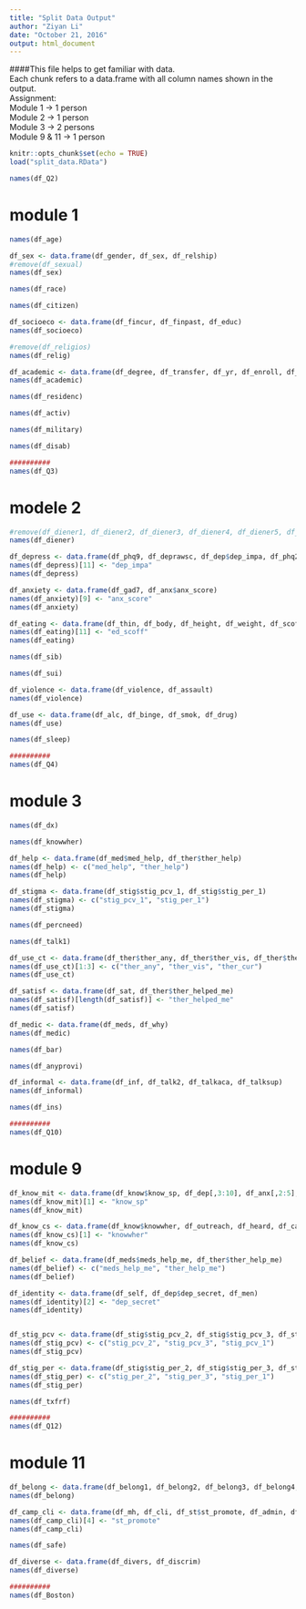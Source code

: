 ```yaml
---
title: "Split Data Output"
author: "Ziyan Li"
date: "October 21, 2016"
output: html_document
---
```

####This file helps to get familiar with data.\
Each chunk refers to a data.frame with all column names shown in the output. \
Assignment:\
Module 1 -> 1 person\
Module 2 -> 1 person\
Module 3 -> 2 persons\
Module 9 & 11 -> 1 person

```r
knitr::opts_chunk$set(echo = TRUE)
load("split_data.RData")
```

```r
names(df_Q2)
```

# module 1
```r
names(df_age)

df_sex <- data.frame(df_gender, df_sex, df_relship)
#remove(df_sexual)
names(df_sex)

names(df_race)

names(df_citizen)

df_socioeco <- data.frame(df_fincur, df_finpast, df_educ)
names(df_socioeco)

#remove(df_religios)
names(df_relig)

df_academic <- data.frame(df_degree, df_transfer, df_yr, df_enroll, df_field, df_gpa, df_aca, df_timeclass, df_timestud, df_persist)
names(df_academic)

names(df_residenc)

names(df_activ)

names(df_military)

names(df_disab)

```

```r
##########
names(df_Q3)
```

# modele 2
```r
#remove(df_diener1, df_diener2, df_diener3, df_diener4, df_diener5, df_diener6, df_diener7, df_diener8)
names(df_diener)

df_depress <- data.frame(df_phq9, df_deprawsc, df_dep$dep_impa, df_phq2)
names(df_depress)[11] <- "dep_impa"
names(df_depress)

df_anxiety <- data.frame(df_gad7, df_anx$anx_score)
names(df_anxiety)[9] <- "anx_score"
names(df_anxiety)

df_eating <- data.frame(df_thin, df_body, df_height, df_weight, df_scoff, df_ed$ed_scoff)
names(df_eating)[11] <- "ed_scoff"
names(df_eating)

names(df_sib)

names(df_sui)

df_violence <- data.frame(df_violence, df_assault)
names(df_violence)

df_use <- data.frame(df_alc, df_binge, df_smok, df_drug)
names(df_use)

names(df_sleep)
```

```r
##########
names(df_Q4)
```

# module 3
```r
names(df_dx)

names(df_knowwher)

df_help <- data.frame(df_med$med_help, df_ther$ther_help)
names(df_help) <- c("med_help", "ther_help")
names(df_help)

df_stigma <- data.frame(df_stig$stig_pcv_1, df_stig$stig_per_1)
names(df_stigma) <- c("stig_pcv_1", "stig_per_1")
names(df_stigma)

names(df_percneed)

names(df_talk1)

df_use_ct <- data.frame(df_ther$ther_any, df_ther$ther_vis, df_ther$ther_cur, df_prov)
names(df_use_ct)[1:3] <- c("ther_any", "ther_vis", "ther_cur")
names(df_use_ct)

df_satisf <- data.frame(df_sat, df_ther$ther_helped_me)
names(df_satisf)[length(df_satisf)] <- "ther_helped_me"
names(df_satisf)

df_medic <- data.frame(df_meds, df_why)
names(df_medic)

names(df_bar)

names(df_anyprovi)

df_informal <- data.frame(df_inf, df_talk2, df_talkaca, df_talksup)
names(df_informal)

names(df_ins)
```

```r
##########
names(df_Q10)
```

# module 9
```r
df_know_mit <- data.frame(df_know$know_sp, df_dep[,3:10], df_anx[,2:5], df_ea, df_gk)
names(df_know_mit)[1] <- "know_sp"
names(df_know_mit)

df_know_cs <- data.frame(df_know$knowwher, df_outreach, df_heard, df_camp)
names(df_know_cs)[1] <- "knowwher"
names(df_know_cs)

df_belief <- data.frame(df_meds$meds_help_me, df_ther$ther_help_me)
names(df_belief) <- c("meds_help_me", "ther_help_me")
names(df_belief)

df_identity <- data.frame(df_self, df_dep$dep_secret, df_men)
names(df_identity)[2] <- "dep_secret"
names(df_identity)


df_stig_pcv <- data.frame(df_stig$stig_pcv_2, df_stig$stig_pcv_3, df_stig$stig_pcv_1)
names(df_stig_pcv) <- c("stig_pcv_2", "stig_pcv_3", "stig_pcv_1")
names(df_stig_pcv)

df_stig_per <- data.frame(df_stig$stig_per_2, df_stig$stig_per_3, df_stig$stig_per_1)
names(df_stig_per) <- c("stig_per_2", "stig_per_3", "stig_per_1")
names(df_stig_per)

names(df_txfrf)
```

```r
##########
names(df_Q12)

```

# module 11
```r
df_belong <- data.frame(df_belong1, df_belong2, df_belong3, df_belong4, df_belong5, df_belong6, df_belong7, df_belong8, df_belong9)
names(df_belong)

df_camp_cli <- data.frame(df_mh, df_cli, df_st$st_promote, df_admin, df_env)
names(df_camp_cli)[4] <- "st_promote"
names(df_camp_cli)

names(df_safe)

df_diverse <- data.frame(df_divers, df_discrim)
names(df_diverse)
```

```r
##########
names(df_Boston)
```

